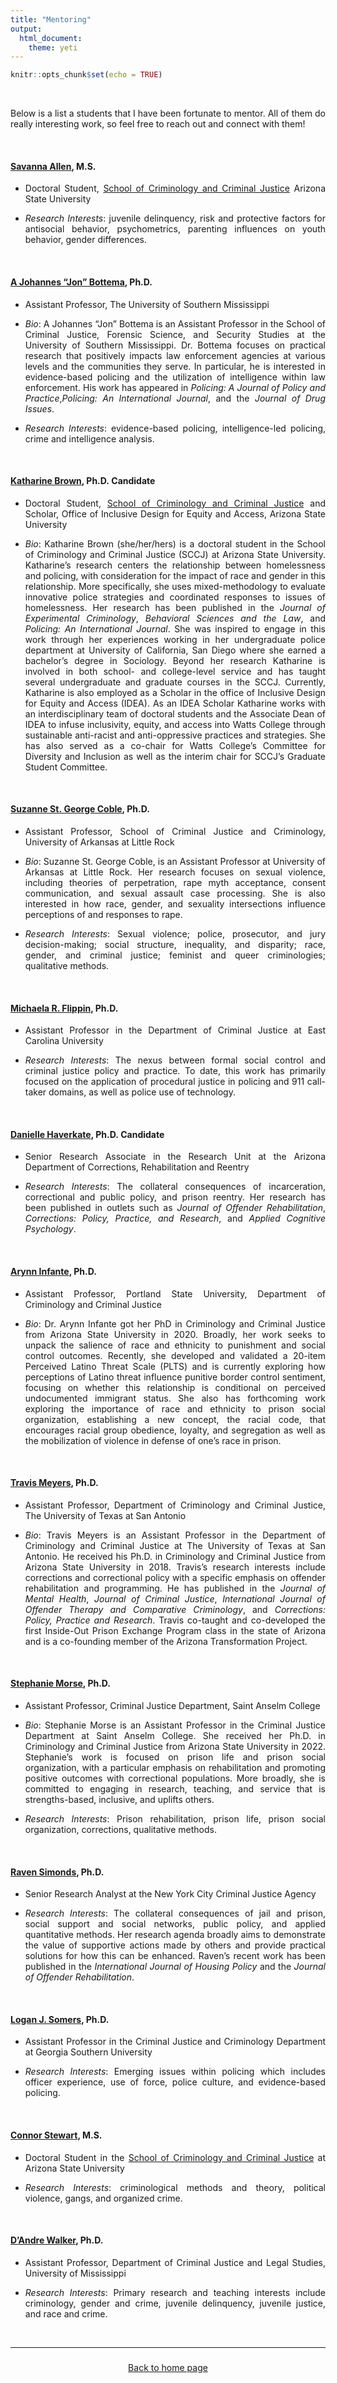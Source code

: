 ```yaml
---
title: "Mentoring"
output: 
  html_document:
    theme: yeti
---
```


<style>
body {
text-align: justify}
</style>

```r
knitr::opts_chunk$set(echo = TRUE)
```
<br>

Below is a list a students that I have been fortunate to mentor. All of them do really interesting work, so feel free to reach out and connect with them!

<br>

#### [Savanna Allen](https://search.asu.edu/profile/3285704), M.S.

  +  Doctoral Student, [School of Criminology and Criminal Justice](https://ccj.asu.edu/) Arizona State University  
  
  + *Research Interests*: juvenile delinquency, risk and protective factors for antisocial behavior, psychometrics, parenting influences on youth behavior, gender differences.

<br>

#### [A Johannes “Jon” Bottema](https://www.usm.edu/faculty-directory/profile.php?id=2321580), Ph.D.

  +  Assistant Professor, The University of Southern Mississippi  
  
  + *Bio*: A Johannes “Jon” Bottema is an Assistant Professor in the School of Criminal Justice, Forensic Science, and Security Studies at the University of Southern Mississippi. Dr. Bottema focuses on practical research that positively impacts law enforcement agencies at various levels and the communities they serve. In particular, he is interested in evidence-based policing and the utilization of intelligence within law enforcement. His work has appeared in *Policing: A Journal of Policy and Practice*,*Policing: An International Journal*, and the *Journal of Drug Issues*.
  
  + *Research Interests*: evidence-based policing, intelligence-led policing, crime and intelligence analysis.

<br>

#### [Katharine Brown](https://search.asu.edu/profile/3133266), Ph.D. Candidate

  +  Doctoral Student, [School of Criminology and Criminal Justice](https://ccj.asu.edu/) and Scholar, Office of Inclusive Design for Equity and Access, Arizona State University 
  
  + *Bio*: Katharine Brown (she/her/hers) is a doctoral student in the School of Criminology and Criminal Justice (SCCJ) at Arizona State University. Katharine’s research centers the relationship between homelessness and policing, with consideration for the impact of race and gender in this relationship. More specifically, she uses mixed-methodology to evaluate innovative police strategies and coordinated responses to issues of homelessness. Her research has been published in the *Journal of Experimental Criminology*, *Behavioral Sciences and the Law*, and *Policing: An International Journal*. She was inspired to engage in this work through her experiences working in her undergraduate police department at University of California, San Diego where she earned a bachelor’s degree in Sociology. Beyond her research Katharine is involved in both school- and college-level service and has taught several undergraduate and graduate courses in the SCCJ. Currently, Katharine is also employed as a Scholar in the office of Inclusive Design for Equity and Access (IDEA). As an IDEA Scholar Katharine works with an interdisciplinary team of doctoral students and the Associate Dean of IDEA to infuse inclusivity, equity, and access into Watts College through sustainable anti-racist and anti-oppressive practices and strategies. She has also served as a co-chair for Watts College’s Committee for Diversity and Inclusion as well as the interim chair for SCCJ’s Graduate Student Committee.
  
<br>

#### [Suzanne St. George Coble](https://ualr.edu/criminaljustice/suzanne-coble/), Ph.D.

  +  Assistant Professor, School of Criminal Justice and Criminology, University of Arkansas at Little Rock  
  
  + *Bio*: Suzanne St. George Coble, is an Assistant Professor at University of Arkansas at Little Rock. Her research focuses on sexual violence, including theories of perpetration, rape myth acceptance, consent communication, and sexual assault case processing. She is also interested in how race, gender, and sexuality intersections influence perceptions of and responses to rape.
  
  + *Research Interests*: Sexual violence; police, prosecutor, and jury decision-making; social structure, inequality, and disparity; race, gender, and criminal justice; feminist and queer criminologies; qualitative methods.  

<br>

#### [Michaela R. Flippin](https://criminal-justice.ecu.edu/michaela-flippin/), Ph.D.

  +  Assistant Professor in the Department of Criminal Justice at East Carolina University  
  
  + *Research Interests*: The nexus between formal social control and criminal justice policy and practice. To date, this work has primarily focused on the application of procedural justice in policing and 911 call-taker domains, as well as police use of technology.
  
<br>  

#### [Danielle Haverkate](https://search.asu.edu/profile/1700805), Ph.D. Candidate

  +  Senior Research Associate in the Research Unit at the Arizona Department of Corrections, Rehabilitation and Reentry  
  
  + *Research Interests*: The collateral consequences of incarceration, correctional and public policy, and prison reentry. Her research has been published in outlets such as *Journal of Offender Rehabilitation*, *Corrections: Policy, Practice, and Research*, and *Applied Cognitive Psychology*.
  
<br>  

#### [Arynn Infante](https://www.pdx.edu/criminology-criminal-justice/profile/arynn-infante-phd), Ph.D.

  +  Assistant Professor, Portland State University, Department of Criminology and Criminal Justice
  
  + *Bio*: Dr. Arynn Infante got her PhD in Criminology and Criminal Justice from Arizona State University in 2020. Broadly, her work seeks to unpack the salience of race and ethnicity to punishment and social control outcomes. Recently, she developed and validated a 20-item Perceived Latino Threat Scale (PLTS) and is currently exploring how perceptions of Latino threat influence punitive border control sentiment, focusing on whether this relationship is conditional on perceived undocumented immigrant status. She also has forthcoming work exploring the importance of race and ethnicity to prison social organization, establishing a new concept, the racial code, that encourages racial group obedience, loyalty, and segregation as well as the mobilization of violence in defense of one's race in prison.

<br>

#### [Travis Meyers](https://scholar.google.com/citations?user=WgV65qcAAAAJ&hl=en&oi=ao), Ph.D.

  +  Assistant Professor, Department of Criminology and Criminal Justice, The University of Texas at San Antonio  
  
  + *Bio*: Travis Meyers is an Assistant Professor in the Department of Criminology and Criminal Justice at The University of Texas at San Antonio. He received his Ph.D. in Criminology and Criminal Justice from Arizona State University in 2018. Travis’s research interests include corrections and correctional policy with a specific emphasis on offender rehabilitation and programming. He has published in the *Journal of Mental Health*, *Journal of Criminal Justice*, *International Journal of Offender Therapy and Comparative Criminology*, and *Corrections: Policy, Practice and Research*. Travis co-taught and co-developed the first Inside-Out Prison Exchange Program class in the state of Arizona and is a co-founding member of the Arizona Transformation Project.  

<br>

#### [Stephanie Morse](https://www.anselm.edu/faculty-directory/stephanie-morse), Ph.D.

  +  Assistant Professor, Criminal Justice Department, Saint Anselm College  
  
  + *Bio*: Stephanie Morse is an Assistant Professor in the Criminal Justice Department at Saint Anselm College. She received her Ph.D. in Criminology and Criminal Justice from Arizona State University in 2022. Stephanie's work is focused on prison life and prison social organization, with a particular emphasis on rehabilitation and promoting positive outcomes with correctional populations. More broadly, she is committed to engaging in research, teaching, and service that is strengths-based, inclusive, and uplifts others.
  
  + *Research Interests*: Prison rehabilitation, prison life, prison social organization, corrections, qualitative methods.

<br>

#### [Raven Simonds](https://www.nycja.org/people/raven-simonds), Ph.D.

  +  Senior Research Analyst at the New York City Criminal Justice Agency  
  
  + *Research Interests*: The collateral consequences of jail and prison, social support and social networks, public policy, and applied quantitative methods. Her research agenda broadly aims to demonstrate the value of supportive actions made by others and provide practical solutions for how this can be enhanced. Raven's recent work has been published in the *International Journal of Housing Policy* and the *Journal of Offender Rehabilitation*.  

<br>

#### [Logan J. Somers](https://cbss.georgiasouthern.edu/justice/current-faculty-staff/logan-somers/), Ph.D.

  +  Assistant Professor in the Criminal Justice and Criminology Department at Georgia Southern University  
  
  + *Research Interests*: Emerging issues within policing which includes officer experience, use of force, police culture, and evidence-based policing.
  
<br>  

#### [Connor Stewart](https://search.asu.edu/profile/3133265), M.S.

  +  Doctoral Student in the [School of Criminology and Criminal Justice](https://ccj.asu.edu/) at Arizona State University  
  
  + *Research Interests*: criminological methods and theory, political violence, gangs, and organized crime.  

<br>

#### [D'Andre Walker](https://legalstudies.olemiss.edu/people/dandre-walker/), Ph.D.

  +  Assistant Professor, Department of Criminal Justice and Legal Studies, University of Mississippi  
  
  + *Research Interests*: Primary research and teaching interests include criminology, gender and crime, juvenile delinquency, juvenile justice, and race and crime.
        
    
<br>

----

### {.tabset .tabset-fade .tabset-pills} 

<p align="center">
[Back to home page](https://jacobtnyoung.github.io/)
</p>

<br>